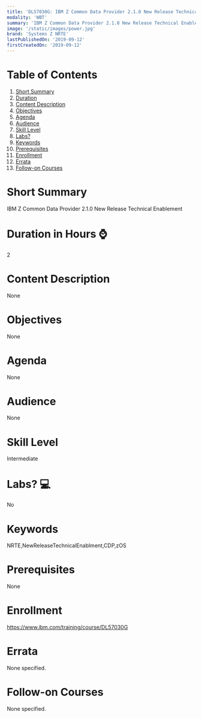 ```yaml
---
title: 'DL57030G: IBM Z Common Data Provider 2.1.0 New Release Technical Enablement'
modality: 'WBT'
summary: 'IBM Z Common Data Provider 2.1.0 New Release Technical Enablement'
image: '/static/images/power.jpg'
brand: 'Systems Z NRTE'
lastPublishedOn: '2019-09-12'
firstCreatedOn: '2019-09-12'
---
```

# Table of Contents
1.  [Short Summary](#short-summary)
2.  [Duration](#duration-in-hours-)
3.  [Content Description](#content-description)
4.  [Objectives](#objectives)
5.  [Agenda](#agenda)
6.  [Audience](#audience)
7.  [Skill Level](#skill-level)
8.  [Labs?](#labs-)
9.  [Keywords](#keywords)
10. [Prerequisites](#prerequisites)
11. [Enrollment](#enrollment)
12. [Errata](#errata)
13. [Follow-on Courses](#follow-on-courses)

# Short Summary
IBM Z Common Data Provider 2.1.0 New Release Technical Enablement

# Duration in Hours ⌚
2

# Content Description
None

# Objectives
None

# Agenda
None

# Audience
None

# Skill Level
Intermediate

# Labs? 💻
No

# Keywords
NRTE,NewReleaseTechnicalEnablment,CDP,zOS

# Prerequisites
None

# Enrollment
https://www.ibm.com/training/course/DL57030G

# Errata
None specified.

# Follow-on Courses
None specified.

